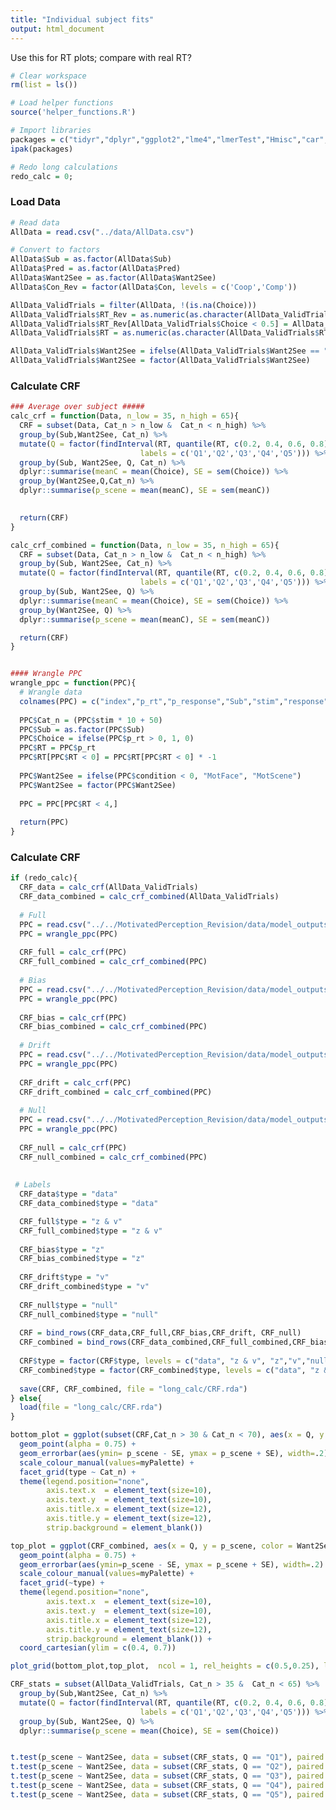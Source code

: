 ```yaml
---
title: "Individual subject fits"
output: html_document
---
```


Use this for RT plots; compare with real RT?


```r
# Clear workspace
rm(list = ls())

# Load helper functions
source('helper_functions.R')

# Import libraries
packages = c("tidyr","dplyr","ggplot2","lme4","lmerTest","Hmisc","car","lmtest","Rarity","cowplot")
ipak(packages)

# Redo long calculations
redo_calc = 0;
```

### Load Data
```r
# Read data
AllData = read.csv("../data/AllData.csv")

# Convert to factors
AllData$Sub = as.factor(AllData$Sub)
AllData$Pred = as.factor(AllData$Pred)
AllData$Want2See = as.factor(AllData$Want2See)
AllData$Con_Rev = factor(AllData$Con, levels = c('Coop','Comp'))

AllData_ValidTrials = filter(AllData, !(is.na(Choice)))
AllData_ValidTrials$RT_Rev = as.numeric(as.character(AllData_ValidTrials$RT))
AllData_ValidTrials$RT_Rev[AllData_ValidTrials$Choice < 0.5] = AllData_ValidTrials$RT_Rev[AllData_ValidTrials$Choice < 0.5] * - 1
AllData_ValidTrials$RT = as.numeric(as.character(AllData_ValidTrials$RT))

AllData_ValidTrials$Want2See = ifelse(AllData_ValidTrials$Want2See == "0", "MotFace", "MotScene")
AllData_ValidTrials$Want2See = factor(AllData_ValidTrials$Want2See)
```

### Calculate CRF
```r
### Average over subject #####
calc_crf = function(Data, n_low = 35, n_high = 65){
  CRF = subset(Data, Cat_n > n_low &  Cat_n < n_high) %>%
  group_by(Sub,Want2See, Cat_n) %>%
  mutate(Q = factor(findInterval(RT, quantile(RT, c(0.2, 0.4, 0.6, 0.8))),
                             labels = c('Q1','Q2','Q3','Q4','Q5'))) %>%
  group_by(Sub, Want2See, Q, Cat_n) %>%
  dplyr::summarise(meanC = mean(Choice), SE = sem(Choice)) %>%
  group_by(Want2See,Q,Cat_n) %>%
  dplyr::summarise(p_scene = mean(meanC), SE = sem(meanC)) 
    

  return(CRF)
}

calc_crf_combined = function(Data, n_low = 35, n_high = 65){
  CRF = subset(Data, Cat_n > n_low &  Cat_n < n_high) %>%
  group_by(Sub, Want2See, Cat_n) %>%
  mutate(Q = factor(findInterval(RT, quantile(RT, c(0.2, 0.4, 0.6, 0.8))),
                             labels = c('Q1','Q2','Q3','Q4','Q5'))) %>%
  group_by(Sub, Want2See, Q) %>%
  dplyr::summarise(meanC = mean(Choice), SE = sem(Choice)) %>%
  group_by(Want2See, Q) %>%
  dplyr::summarise(p_scene = mean(meanC), SE = sem(meanC))

  return(CRF)
}


#### Wrangle PPC
wrangle_ppc = function(PPC){
  # Wrangle data
  colnames(PPC) = c("index","p_rt","p_response","Sub","stim","response","rt","condition","mot_con")
  
  PPC$Cat_n = (PPC$stim * 10 + 50)
  PPC$Sub = as.factor(PPC$Sub)
  PPC$Choice = ifelse(PPC$p_rt > 0, 1, 0)
  PPC$RT = PPC$p_rt
  PPC$RT[PPC$RT < 0] = PPC$RT[PPC$RT < 0] * -1
  
  PPC$Want2See = ifelse(PPC$condition < 0, "MotFace", "MotScene")
  PPC$Want2See = factor(PPC$Want2See)
  
  PPC = PPC[PPC$RT < 4,]
  
  return(PPC)
}

```

### Calculate CRF
```r
if (redo_calc){
  CRF_data = calc_crf(AllData_ValidTrials)
  CRF_data_combined = calc_crf_combined(AllData_ValidTrials)
  
  # Full
  PPC = read.csv("../../MotivatedPerception_Revision/data/model_outputs/ppc/simpleFull_ppc.csv", header = F)
  PPC = wrangle_ppc(PPC)
  
  CRF_full = calc_crf(PPC)
  CRF_full_combined = calc_crf_combined(PPC)
  
  # Bias
  PPC = read.csv("../../MotivatedPerception_Revision/data/model_outputs/ppc/simpleBias_ppc.csv", header = F)
  PPC = wrangle_ppc(PPC)
  
  CRF_bias = calc_crf(PPC)
  CRF_bias_combined = calc_crf_combined(PPC)
  
  # Drift
  PPC = read.csv("../../MotivatedPerception_Revision/data/model_outputs/ppc/simpleDrift_ppc.csv", header = F)
  PPC = wrangle_ppc(PPC)
  
  CRF_drift = calc_crf(PPC)
  CRF_drift_combined = calc_crf_combined(PPC)
  
  # Null
  PPC = read.csv("../../MotivatedPerception_Revision/data/model_outputs/ppc/simpleNull_ppc.csv", header = F)
  PPC = wrangle_ppc(PPC)
  
  CRF_null = calc_crf(PPC)
  CRF_null_combined = calc_crf_combined(PPC)
  
  
 # Labels
  CRF_data$type = "data"
  CRF_data_combined$type = "data"

  CRF_full$type = "z & v"
  CRF_full_combined$type = "z & v"
  
  CRF_bias$type = "z"
  CRF_bias_combined$type = "z"
  
  CRF_drift$type = "v"
  CRF_drift_combined$type = "v"
  
  CRF_null$type = "null"
  CRF_null_combined$type = "null"
  
  CRF = bind_rows(CRF_data,CRF_full,CRF_bias,CRF_drift, CRF_null)
  CRF_combined = bind_rows(CRF_data_combined,CRF_full_combined,CRF_bias_combined,CRF_drift_combined, CRF_null_combined)
  
  CRF$type = factor(CRF$type, levels = c("data", "z & v", "z","v","null"))
  CRF_combined$type = factor(CRF_combined$type, levels = c("data", "z & v", "z","v","null"))
  
  save(CRF, CRF_combined, file = "long_calc/CRF.rda")
} else{
  load(file = "long_calc/CRF.rda")
}

```

```r
bottom_plot = ggplot(subset(CRF,Cat_n > 30 & Cat_n < 70), aes(x = Q, y = p_scene, color = Want2See)) +
  geom_point(alpha = 0.75) +
  geom_errorbar(aes(ymin= p_scene - SE, ymax = p_scene + SE), width=.2) +
  scale_colour_manual(values=myPalette) +
  facet_grid(type ~ Cat_n) +
  theme(legend.position="none",
        axis.text.x  = element_text(size=10),
        axis.text.y  = element_text(size=10),
        axis.title.x = element_text(size=12),
        axis.title.y = element_text(size=12),
        strip.background = element_blank())

```

```r
top_plot = ggplot(CRF_combined, aes(x = Q, y = p_scene, color = Want2See)) +
  geom_point(alpha = 0.75) +
  geom_errorbar(aes(ymin=p_scene - SE, ymax = p_scene + SE), width=.2) +
  scale_colour_manual(values=myPalette) +
  facet_grid(~type) +
  theme(legend.position="none", 
        axis.text.x  = element_text(size=10),
        axis.text.y  = element_text(size=10),
        axis.title.x = element_text(size=12),
        axis.title.y = element_text(size=12),
        strip.background = element_blank()) +
  coord_cartesian(ylim = c(0.4, 0.7))
```

```r
plot_grid(bottom_plot,top_plot,  ncol = 1, rel_heights = c(0.5,0.25), labels = c("A","B"))
```


```r
CRF_stats = subset(AllData_ValidTrials, Cat_n > 35 &  Cat_n < 65) %>%
  group_by(Sub,Want2See, Cat_n) %>%
  mutate(Q = factor(findInterval(RT, quantile(RT, c(0.2, 0.4, 0.6, 0.8))),
                             labels = c('Q1','Q2','Q3','Q4','Q5'))) %>%
  group_by(Sub, Want2See, Q) %>%
  dplyr::summarise(p_scene = mean(Choice), SE = sem(Choice))


t.test(p_scene ~ Want2See, data = subset(CRF_stats, Q == "Q1"), paired = TRUE)
t.test(p_scene ~ Want2See, data = subset(CRF_stats, Q == "Q2"), paired = TRUE)
t.test(p_scene ~ Want2See, data = subset(CRF_stats, Q == "Q3"), paired = TRUE)
t.test(p_scene ~ Want2See, data = subset(CRF_stats, Q == "Q4"), paired = TRUE)
t.test(p_scene ~ Want2See, data = subset(CRF_stats, Q == "Q5"), paired = TRUE)

```